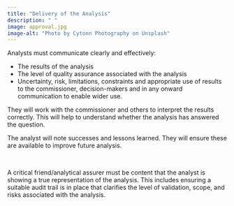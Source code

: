 ```yaml
---
title: "Delivery of the Analysis"
description: " "
image: approval.jpg
image-alt: "Photo by Cytonn Photography on Unsplash"
---
```


 Analysts must communicate clearly and effectively: 
 
-	The results of the analysis 
-	The level of quality assurance associated with the analysis 
-	Uncertainty, risk, limitations, constraints and appropriate use of results
to the commissioner, decision-makers and in any onward communication to enable wider use.

They will work with the commissioner and others to interpret the results correctly. This will help to understand whether the analysis has answered the question.

The analyst will note successes and lessons learned. They will ensure these are available to improve future analysis.

::: {.callout-note title="Delivery Assurance" appearance="minimal" icon=false}
<br>

A critical friend/analytical assurer must be content that the analyst is showing a true representation of the analysis. This includes ensuring a suitable audit trail is in place that clarifies the level of validation, scope, and risks associated with the analysis.



:::